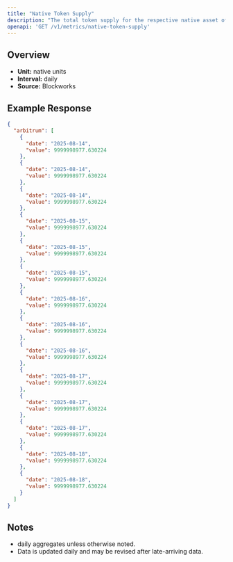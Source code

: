 ```yaml
---
title: "Native Token Supply"
description: "The total token supply for the respective native asset of that chain. Inclusive of all locked tokens."
openapi: 'GET /v1/metrics/native-token-supply'
---
```


## Overview

- **Unit:** native units
- **Interval:** daily
- **Source:** Blockworks

## Example Response

```json
{
  "arbitrum": [
    {
      "date": "2025-08-14",
      "value": 9999998977.630224
    },
    {
      "date": "2025-08-14",
      "value": 9999998977.630224
    },
    {
      "date": "2025-08-14",
      "value": 9999998977.630224
    },
    {
      "date": "2025-08-15",
      "value": 9999998977.630224
    },
    {
      "date": "2025-08-15",
      "value": 9999998977.630224
    },
    {
      "date": "2025-08-15",
      "value": 9999998977.630224
    },
    {
      "date": "2025-08-16",
      "value": 9999998977.630224
    },
    {
      "date": "2025-08-16",
      "value": 9999998977.630224
    },
    {
      "date": "2025-08-16",
      "value": 9999998977.630224
    },
    {
      "date": "2025-08-17",
      "value": 9999998977.630224
    },
    {
      "date": "2025-08-17",
      "value": 9999998977.630224
    },
    {
      "date": "2025-08-17",
      "value": 9999998977.630224
    },
    {
      "date": "2025-08-18",
      "value": 9999998977.630224
    },
    {
      "date": "2025-08-18",
      "value": 9999998977.630224
    }
  ]
}
```

## Notes
- daily aggregates unless otherwise noted.
- Data is updated daily and may be revised after late-arriving data.
